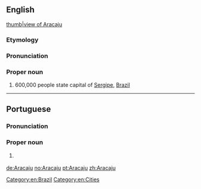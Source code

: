 ==English==
{{wikipedia}}
[[file:Curva da Avenida Beira Mar Aracaju.jpg|thumb|view of Aracaju]]
===Etymology===
{{rfe||en}}
===Pronunciation===
{{rfp||en}}
===Proper noun===
{{en-proper noun}}

# 600,000 people state capital of [[Sergipe]], [[Brazil]]

[[Category:en:Brazil]]
[[Category:en:Cities]]

----
==Portuguese==
===Pronunciation===
{{IPA| [aɾakaˈʒu]|lang=pt}}
===Proper noun===
{{pt-proper noun|}}

# {{l|en|Aracaju}} {{gloss|state capital of [[Sergipe]], [[Brazil]]}}

[[de:Aracaju]]
[[no:Aracaju]]
[[pt:Aracaju]]
[[zh:Aracaju]]